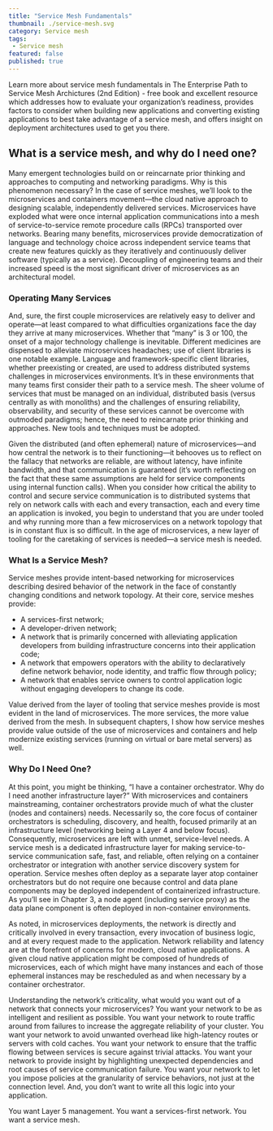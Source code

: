 ```yaml
---
title: "Service Mesh Fundamentals"
thumbnail: ./service-mesh.svg
category: Service mesh
tags:
 - Service mesh
featured: false
published: true
---
```



<TopicsWrapper>
  <div className="intro">
    <p>Learn more about service mesh fundamentals in
      <Link className="blog" to="/learn/books">The Enterprise Path to Service Mesh Archictures (2nd Edition)</Link> -  free book and excellent resource which addresses how to evaluate your organization’s readiness, provides factors to consider when building new applications and converting existing applications to best take advantage of a service mesh, and offers insight on deployment architectures used to get you there.</p>
  </div>

<h2>What is a service mesh, and why do I need one?</h2>

<p>
Many emergent technologies build on or reincarnate prior thinking and approaches to computing and networking paradigms. Why is this phenomenon necessary? In the case of service meshes, we’ll look to  the microservices and containers movement—the cloud native approach to designing scalable, independently delivered services. Microservices have exploded what were once internal application communications into a mesh of service-to-service remote procedure calls (RPCs) transported over networks. Bearing many benefits, microservices provide democratization of language and technology choice across independent service teams that create new features quickly as they iteratively and continuously deliver software (typically as a service). Decoupling of engineering teams and their increased speed is the most significant driver of microservices as an architectural model.
</p>

<h3>Operating Many Services</h3>

<p>
And, sure, the first couple microservices are relatively easy to deliver and operate—at least compared to what difficulties organizations face the day they arrive at many microservices. Whether that “many” is 3 or 100, the onset of a major technology challenge is inevitable. Different medicines are dispensed to alleviate microservices headaches; use of client libraries is one notable example. Language and framework-specific client libraries, whether preexisting or created, are used to address distributed systems challenges in microservices environments. It’s in these environments that many teams first consider their path to a service mesh. The sheer volume of services that must be managed on an individual, distributed basis (versus centrally as with monoliths) and the challenges of ensuring reliability, observability, and security of these services cannot be overcome with outmoded paradigms; hence, the need to reincarnate prior thinking and approaches. New tools and techniques must be adopted.
</p>

<p>
Given the distributed (and often ephemeral) nature of microservices—and how central the network is to their functioning—it behooves us to reflect on the fallacy that networks are reliable, are without latency, have infinite bandwidth, and that communication is guaranteed (it’s worth reflecting on the fact that these same assumptions are held for service components using internal function calls). When you consider how critical the ability to control and secure service communication is to distributed systems that rely on network calls with each and every transaction, each and every time an application is invoked, you begin to understand that you are under tooled and why running more than a few microservices on a network topology that is in constant flux is so difficult. In the age of microservices, a new layer of tooling for the caretaking of services is needed—a service mesh is needed.
</p>

<h3>What Is a Service Mesh?</h3>

<p>Service meshes provide intent-based networking for microservices describing desired behavior of the network in the face of constantly changing conditions and network topology. At their core, service meshes provide:
</p>
<ul>
  <li>A services-first network;</li>
  <li>A developer-driven network;</li>
  <li>A network that is primarily concerned with alleviating application developers from building infrastructure concerns into their application code; </li>
  <li>A network that empowers operators with the ability to declaratively define network behavior, node identity, and traffic flow through policy; </li>
  <li>A network that enables service owners to control application logic without engaging developers to change its code.</li>
</ul>

<p>
Value derived from the layer of tooling that service meshes provide is most evident in the land of microservices. The more services, the more value derived from the mesh. In subsequent chapters, I show how service meshes provide value outside of the use of microservices and containers and help modernize existing services (running on virtual or bare metal servers) as well.
</p>

<h3>Why Do I Need One?</h3>

<p>
At this point, you might be thinking, “I have a container orchestrator. Why do I need another infrastructure layer?” With microservices and containers mainstreaming, container orchestrators provide much of what the cluster (nodes and containers) needs. Necessarily so, the core focus of container orchestrators is scheduling, discovery, and health, focused primarily at an infrastructure level (networking being a Layer 4 and below focus). Consequently, microservices are left with unmet, service-level needs. A service mesh is a dedicated infrastructure layer for making service-to-service communication safe, fast, and reliable, often relying on a container orchestrator or integration with another service discovery system for operation. Service meshes often deploy as a separate layer atop container orchestrators but do not require one because control and data plane components may be deployed independent of containerized infrastructure. As you’ll see in Chapter 3, a node agent (including service proxy) as the data plane component is often deployed in non-container environments.
</p>

<p>
As noted, in microservices deployments, the network is directly and critically involved in every transaction, every invocation of business logic, and at every request made to the application. Network reliability and latency are at the forefront of concerns for modern, cloud native applications. A given cloud native application might be composed of hundreds of microservices, each of which might have many instances and each of those ephemeral instances may be rescheduled as and when necessary by a container orchestrator.
</p>

<p>
Understanding the network’s criticality, what would you want out of a network that connects your microservices? You want your network to be as intelligent and resilient as possible. You want your network to route traffic around from failures to increase the aggregate reliability of your cluster. You want your network to avoid unwanted overhead like high-latency routes or servers with cold caches. You want your network to ensure that the traffic flowing between services is secure against trivial attacks. You want your network to provide insight by highlighting unexpected dependencies and root causes of service communication failure. You want your network to let you impose policies at the granularity of service behaviors, not just at the connection level. And, you don’t want to write all this logic into your application.
</p>

<p>You want Layer 5 management. You want a services-first network. You want a service mesh.</p>

</TopicsWrapper>
